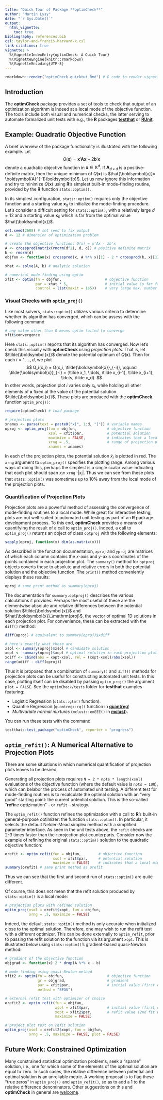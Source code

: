 ```yaml
---
title: "Quick Tour of Package **optimCheck**"
author: "Martin Lysy"
date: "`r Sys.Date()`"
output:
  html_vignette:
    toc: true
bibliography: references.bib
csl: taylor-and-francis-harvard-x.csl
link-citations: true
vignette: >
  %\VignetteIndexEntry{optimCheck: A Quick Tour}
  %\VignetteEngine{knitr::rmarkdown}
  %\VignetteEncoding{UTF-8}
---
```


```r

rmarkdown::render("optimCheck-quicktut.Rmd") # R code to render vignette

```

<!-- latex macros -->
\newcommand{\xx}{\boldsymbol{x}}
\newcommand{\hxx}{\hat{\boldsymbol{x}}}
\newcommand{\txx}{\tilde{\boldsymbol{x}}}
\newcommand{\bb}{\boldsymbol{b}}
\renewcommand{\AA}{\boldsymbol{A}}

## Introduction

The **optimCheck** package provides a set of tools to check that output of an optimization algorithm is indeed at a local mode of the objective function.  The tools include both visual and numerical checks, the latter serving to automate formalized unit tests with e.g., the **R** packages [**testthat**](https://CRAN.R-project.org/package=testthat) or [**RUnit**](https://CRAN.R-project.org/package=RUnit).  

## Example: Quadratic Objective Function

A brief overview of the package functionality is illustrated with the following example.  Let
$$
Q(\xx) = \xx'\AA\xx - 2 \bb'\xx
$$
denote a quadratic objective function in $\xx \in \mathbb R^d$.  If $\AA_{d \times d}$ is a positive-definite matrix, then the unique minimum of $Q(\xx)$ is $\hxx = \AA^{-1}\bb$.  Let us now ignore this information and try to minimize $Q(\xx)$ using **R**'s simplest built-in mode-finding routine, provided by the **R** function `stats::optim()`.

In its simplest configuration, `stats::optim()` requires only the objective function and a starting value $\xx_0$ to initialize the mode-finding procedure.  Let's consider a difficult setting for `stats::optim()`, with a relatively large $d = 12$ and a starting value $\xx_0$ which is far from the optimal value $\hxx$.
```r
set.seed(2608) # set seed to fix output
d <- 12 # dimension of optimization problem

# create the objective function: Q(x) = x'Ax - 2b'x
A <- crossprod(matrix(rnorm(d^2), d, d)) # positive definite matrix
b <- rnorm(d)
objfun <- function(x) crossprod(x, A %*% x)[1] - 2 * crossprod(b, x)[1]

xhat <- solve(A, b) # analytic solution

# numerical mode-finding using optim
xfit <- optim(fn = objfun,                    # objective function
              par = xhat * 5,                 # initial value is far from the solution
              control = list(maxit = 1e5))    # very large max. number of iterations

```

### Visual Checks with `optim_proj()`

Like most solvers, `stats::optim()` utilizes various criteria to determine whether its algorithm has converged, which can be assess with the following command:
```r
# any value other than 0 means optim failed to converge
xfit$convergence 
```
Here `stats::optim()` reports that its algorithm has converged.  Now let's check this visually with **optimCheck** using *projection plots*.  That is, let $\txx$ denote the potential optimum of $Q(\xx)$.  Then for each $i = 1,\ldots,d$, we plot 
$$
Q_i(x_i) = Q(x_i, \txx_{-i}), \qquad \txx_{-i} = (\tilde x_1, \ldots, \tilde x_{i-1}, \tilde x_{i+1}, \ldots, \tilde x_d).
$$
In other words, projection plot $i$ varies only $x_i$, while holding all other elements of $\xx$ fixed at the value of the potential solution $\txx$.  These plots are produced with the **optimCheck** function `optim_proj()`:
```r
require(optimCheck) # load package

# projection plots
xnames <- parse(text = paste0("x[", 1:d, "]")) # variable names
oproj <- optim_proj(fun = objfun,              # objective function
                    xsol = xfit$par,           # potential solution
                    maximize = FALSE,          # indicates that a local minimum is sought
                    xrng = .5,                 # range of projection plot: x_i +/- .5*|x_i|
                    xnames = xnames)

```
In each of the projection plots, the potential solution $\tilde x_i$ is plotted in red.  The `xrng` argument to `optim_proj()` specifies the plotting range.  Among various ways of doing this, perhaps the simplest is a single scalar value indicating that each plot should span $x_i \pm$ `xrng` $\cdot |x_i|$.  Thus we can see from these plots that `stats::optim()` was sometimes up to 10% away from the local mode of the projection plots.

### Quantification of Projection Plots

Projection plots are a powerful method of assessing the convergence of mode-finding routines to a local mode.  While great for interactive testing, plots are not well-suited to automated unit testing as part of an **R** package development process.  To this end, **optimCheck** provides a means of quantifying the result of a call to `optim_proj()`.  Indeed, a call to `optim_proj()` returns an object of class `optproj` with the following elements:
```r
sapply(oproj, function(x) dim(as.matrix(x)))
```
As described in the function documentation, `xproj` and `yproj` are matrices of which each column contains the $x$-axis and $y$-axis coordinates of the points contained in each projection plot.  The `summary()` method for `optproj` objects coverts these to absolute and relative errors in both the potential solution and the objective function.  The `print()` method conveniently displays these results:
```r
oproj # same print method as summary(oproj)
```
The documentation for `summary.optproj()` describes the various calculations it provides.  Perhaps the most useful of these are the elementwise absolute and relative differences between the potential solution $\tilde{\xx}$ and $\hxx_\mathrm{proj}$, the vector of optimal 1D solutions in each projection plot. For convenience, these can be extracted with the `diff()` method:
```r
diff(oproj) # equivalent to summary(oproj)$xdiff

# here's exactly what these are
xsol <- summary(oproj)$xsol # candidate solution
xopt <- summary(oproj)$xopt # optimal solution in each projection plot
xdiff <- cbind(abs = xopt-xsol, rel = (xopt-xsol)/abs(xsol))
range(xdiff - diff(oproj))
```
Thus it is proposed that a combination of `summary()` and `diff()` methods for projection plots can be useful for constructing automated unit tests.  In this case, plotting itself can be disabled by passing `optim_proj()` the argument `plot = FALSE`.  See the `optimCheck/tests` folder for **testthat** examples featuring: 

- Logistic Regression (`stats::glm()` function).
- Quantile Regression (`quantreg::rq()` function in [**quantreg**](https://CRAN.R-project.org/package=quantreg))
- *Multivariate normal mixtures* (`mclust::emEEE()` in [**mclust**](https://CRAN.R-project.org/package=mclust)).

You can run these tests with the command

```r
testthat::test_package("optimCheck", reporter = "progress")
```

<!-- ```{r, echo = -1, cache = FALSE} -->
<!-- set.seed(151) -->
<!-- # run tests and output timings -->
<!-- tresults <-  testthat::test_package("optimCheck", reporter = "list") -->
<!-- invisible(sapply(tresults, function(tres) { -->
<!--   message("Context: ", tres$context, " [", length(tres$results), " tests -- ", -->
<!--           round(tres$real, 1), " s]") -->
<!-- })) -->
<!-- ``` -->

## `optim_refit()`: A Numerical Alternative to Projection Plots

There are some situations in which numerical quantification of projection plots leaves to be desired:

Generating all projection plots requires `N = 2 * npts * length(xsol)` evaluations of the objective function (where the default value is `npts = 100`), which can belabor the process of automated unit testing.  A different test for mode-finding routines is to recalculate the optimal solution with an "very good" starting point: the current potential solution.  This is the so-called "**refi**ne op**t**izimation" -- or `refit` -- strategy.  

The `optim_refit()` function refines the optimization with a call to **R**'s built-in general-purpose optimizer: the function `stats::optim()`.  In particular, it selects the default Nelder-Mead simplex method with a simplified parameter interface.  As seen in the unit tests above, the `refit` checks are 2-3 times faster than their projection plot counterparts.  Consider now the example of refining the original `stats::optim()` solution to the quadratic objective function:
```r
orefit <- optim_refit(fun = objfun,        # objective function
                      xsol = xfit$par,     # potential solution
                      maximize = FALSE)    # indicates that a local minimum is sought
summary(orefit) # same print method as orefit
```
Thus we can see that the first and second run of `stats::optim()` are quite different. 

Of course, this does not mean that the refit solution produced by `stats::optim()` is a local mode:
```r
# projection plots with refined solution
optim_proj(xsol = orefit$xopt, fun = objfun,
           xrng = .5, maximize = FALSE)
```
Indeed, the default `stats::optim()` method is only accurate when initialized close to the optimal solution.  Therefore, one may wish to run the refit test with a different optimizer.  This can be done externally to `optim_refit`, prior to passing the refit solution to the function via its argument `xopt`.  This is illustrated below using `stats::optim()`'s gradient-based quasi-Newton method:
```r
# gradient of the objective function
objgrad <- function(x) 2 * drop(A %*% x - b)

# mode-finding using quasi-Newton method
xfit2 <- optim(fn = objfun,                    # objective function
               gr = objgrad,                   # gradient
               par = xfit$par,                 # initial value (first optim fit)
               method = "BFGS")

# external refit test with optimizer of choice
orefit2 <- optim_refit(fun = objfun,
                       xsol = xfit$par,        # initial value (first optim fit)
                       xopt = xfit2$par,       # refit value (2nd fit with quasi-Newton method
                       maximize = FALSE)

# project plot test on refit solution
optim_proj(xsol = orefit2$xopt, fun = objfun,
           xrng = .5, maximize = FALSE, plot = FALSE)
```

<!-- the elementwise optima  -->
<!-- - It is difficult to combine local optima of different projection plots into a global optimal solution -->
<!-- for package development. (as with (http://r-pkgs.had.co.nz/tests.html)[**`testthat`**]),  -->

## Future Work: Constrained Optimization

Many constrained statistical optimization problems, seek a "sparse" solution, i.e., one for which some of the elements of the optimal solution are equal to zero.  In such cases, the relative difference between potential and optimal solution is an unreliable metric.  A working proposal is to flag these "true zeros" in `optim_proj()` and `optim_refit()`, so as to add a 1 to the relative difference denominators.  Other suggestions on this and **optimCheck** in general are [welcome](mailto:mlysy@uwaterloo.ca).
